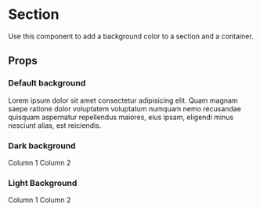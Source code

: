 
<Meta title='components/Section' component={Section} />

# Section

Use this component to add a background color to a section and a container.

## Props

<ArgsTable of={Section} />

### Default background

<Canvas>
  <Story name='Default'>
    <Section sx={{ p: 4 }}>
      Lorem ipsum dolor sit amet consectetur adipisicing elit. Quam magnam saepe
      ratione dolor voluptatem voluptatum numquam nemo recusandae quisquam aspernatur
      repellendus maiores, eius ipsam, eligendi minus nesciunt alias, est reiciendis.
    </Section>
  </Story>
</Canvas>

### Dark background

<Canvas>
  <Story name='Dark background'>
    <Section variant='dark' isFull>
      <Grid>
        <Grid.Column columns='6' sx={{ p: 4 }}>
          Column 1
        </Grid.Column>
        <Grid.Column columns='6' sx={{ p: 4 }}>
          Column 2
        </Grid.Column>
      </Grid>
    </Section>
  </Story>
</Canvas>

### Light Background

<Canvas>
  <Story name='Light Background'>
    <Section variant='light' isFull>
      <Grid>
        <Grid.Column columns='6' sx={{ p: 4 }}>
          Column 1
        </Grid.Column>
        <Grid.Column columns='6' sx={{ p: 4 }}>
          Column 2
        </Grid.Column>
      </Grid>
    </Section>
  </Story>
</Canvas>
